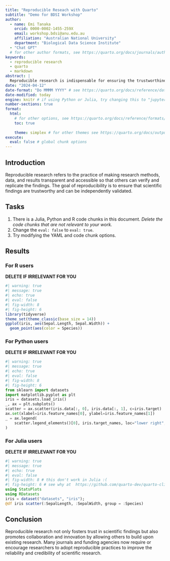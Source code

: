 ```yaml
---
title: "Reproducible Reseach with Quarto"
subtitle: "Demo for BDSI Workshop"
author:  
  - name: Emi Tanaka
    orcid: 0000-0002-1455-259X
    email: workshop.bdsi@anu.edu.au
    affiliation: "Australian National University"
    department: "Biological Data Science Institute"
  - "Chat GPT"
  # for other author formats, see https://quarto.org/docs/journals/authors.html
keywords: 
  - reproducible research
  - quarto 
  - markdown
abstract: | 
  Reproducible research is indispensable for ensuring the trustworthiness of scientific findings. This abstract explores its significance, emphasizing open access to data, code, and documentation. Key practices such as version control and reproducible environments are highlighted for their role in enhancing verifiability. Additionally, the integration of reproducibility criteria in peer review is discussed. Overall, reproducible research serves as a vital framework for advancing scientific knowledge with transparency and integrity.
date: "2024-04-12"
date-format: "Do MMMM YYYY" # see https://quarto.org/docs/reference/dates.html
date-modified: today
engine: knitr # if using Python or Julia, try changing this to "jupyter" if it is not working
number-sections: true
format: 
  html:
    # for other options, see https://quarto.org/docs/reference/formats/html.html
    toc: true
    
    theme: simplex # for other themes see https://quarto.org/docs/output-formats/html-themes.html
execute: 
  eval: false # global chunk options
---
```


## Introduction 

Reproducible research refers to the practice of making research methods, data, and results transparent and accessible so that others can verify and replicate the findings. The goal of reproducibility is to ensure that scientific findings are trustworthy and can be independently validated.


## Tasks

::: callout-warning

1. There is a Julia, Python and R code chunks in this document. _Delete the code chunks that are not relevant to your work._
2. Change the `eval: false` to `eval: true`.
3. Try modifying the YAML and code chunk options.

:::


## Results 

### For **R** users 

**DELETE IF IRRELEVANT FOR YOU**

```r
#| warning: true
#| message: true
#| echo: true
#| eval: false
#| fig-width: 8
#| fig-height: 6
library(tidyverse)
theme_set(theme_classic(base_size = 14))
ggplot(iris, aes(Sepal.Length, Sepal.Width)) +
  geom_point(aes(color = Species))
```

### For **Python** users

**DELETE IF IRRELEVANT FOR YOU**


```python
#| warning: true
#| message: true
#| echo: true
#| eval: false
#| fig-width: 8
#| fig-height: 6
from sklearn import datasets
import matplotlib.pyplot as plt
iris = datasets.load_iris()
_, ax = plt.subplots()
scatter = ax.scatter(iris.data[:, 0], iris.data[:, 1], c=iris.target)
ax.set(xlabel=iris.feature_names[0], ylabel=iris.feature_names[1])
_ = ax.legend(
    scatter.legend_elements()[0], iris.target_names, loc="lower right", title="Species"
)
```

### For **Julia** users

**DELETE IF IRRELEVANT FOR YOU**


```julia
#| warning: true
#| message: true
#| echo: true
#| eval: false
#| fig-width: 8 # this don't work in Julia :(
#| fig-height: 6 # see why at  https://github.com/quarto-dev/quarto-cli/issues/3155
using StatsPlots
using RDatasets
iris = dataset("datasets", "iris");
@df iris scatter(:SepalLength, :SepalWidth, group = :Species)
```


## Conclusion 

Reproducible research not only fosters trust in scientific findings but also promotes collaboration and innovation by allowing others to build upon existing research. Many journals and funding agencies now require or encourage researchers to adopt reproducible practices to improve the reliability and credibility of scientific research.